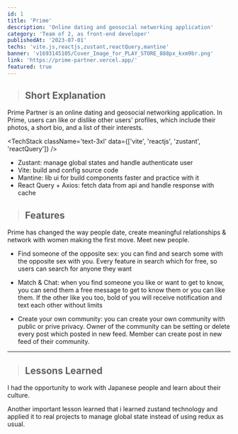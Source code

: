 ```yaml
---
id: 1
title: 'Prime'
description: 'Online dating and geosocial networking application'
category: 'Team of 2, as front-end developer'
publishedAt: '2023-07-01'
techs: 'vite.js,reactjs,zustant,reactQuery,mantine'
banner: 'v1693145105/Cover_Image_for_PLAY_STORE_888px_kxm9br.png'
link: 'https://prime-partner.vercel.app/'
featured: true
---
```


> ## Short Explanation

Prime Partner is an online dating and geosocial networking application. In Prime, users can like or dislike other users' profiles, which include their photos, a short bio, and a list of their interests.

<TechStack
  className='text-3xl'
  data={['vite', 'reactjs', 'zustant', 'reactQuery']}
/>

- Zustant: manage global states and handle authenticate user
- Vite: build and config source code
- Mantine: lib ui for build components faster and practice with it
- React Query + Axios: fetch data from api and handle response with cache

> ## Features

Prime has changed the way people date, create meaningful relationships & network with women making the first move. Meet new people.

- Find someone of the opposite sex: you can find and search some with the opposite sex with you. Every feature in search which for free, so users can search for anyone they want

<SplitImage>
  <ClImage
    publicId='v1693145054/Group_48095791_rz7t57.png'
    width={400}
    height={400}
  />
  <ClImage
    publicId='v1693144055/Screenshot_2023-08-27_at_15.11.06_rfefmj.png'
    width={400}
    height={400}
  />
</SplitImage>

- Match & Chat: when you find someone you like or want to get to know, you can send them a free message to get to know them or you can like them. If the other like you too, bold of you will receive notification and text each other without limits

<SplitImage>
  <ClImage
    publicId='v1693560430/Screenshot_2023-09-01_at_16.26.08_tyy5ns.png'
    width={400}
    height={400}
  />
  <ClImage
    publicId='v1693560426/Screenshot_2023-09-01_at_16.26.31_c3gohb.png'
    width={400}
    height={400}
  />
</SplitImage>

- Create your own community: you can create your own community with public or prive privacy. Owner of the community can be setting or delete every post which posted in new feed. Member can create post in new feed of their community.

<ClImage
  publicId='v1693560618/Screenshot_2023-09-01_at_16.28.52_hslyam.png'
  width={350}
  height={300}
  mdx={true}
  className='mx-auto'
/>

<hr />

> ## Lessons Learned

I had the opportunity to work with Japanese people and learn about their culture.

Another important lesson learned that i learned zustand technology and applied it
to real projects to manage global state instead of using redux as usual.
